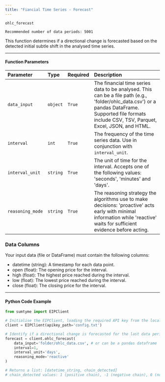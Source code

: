 ```yaml
---
title: "Fiancial Time Series - Forecast"
---
```


`ohlc_forecast`

`Recommended number of data periods: 5001`

This function determines if a directional change is forecasted based on the detected initial subtle shift in the analysed time series. 

---

#### Function Parameters

| Parameter        | Type     | Required | Description                                                                                                                                                                                           |
| :--------------- | :------- | :------- | :---------------------------------------------------------------------------------------------------------------------------------------------------------------------------------------------------- |
| `data_input`     | `object` | `True`   | The financial time series data to be analysed. This can be a file path (e.g., 'folder/ohlc_data.csv') or a pandas DataFrame. Supported file formats include CSV, TSV, Parquet, Excel, JSON, and HTML. |
| `interval`       | `int`    | `True`   | The frequency of the time series data. Use in conjunction with `interval_unit`.                                                                                                                       |
| `interval_unit`  | `string` | `True`   | The unit of time for the interval. Accepts one of the following values: 'seconds', 'minutes' and 'days'.                                                                                              |
| `reasoning_mode` | `string` | `True`   | The reasoning strategy the algorithms use to make decisions: 'proactive' acts early with minimal information while 'reactive' waits for sufficient evidence before acting.                            |

### Data Columns

Your input data (file or DataFrame) must contain the following columns:

- datetime (string): A timestamp for each data point.
- open (float): The opening price for the interval.
- high (float): The highest price reached during the interval.
- low (float): The lowest price reached during the interval.
- close (float): The closing price for the interval.

---

#### Python Code Example

```python
from sumtyme import EIPClient

# Initialise the EIPClient, loading the required API key from the local configuration file.
client = EIPClient(apikey_path='config.txt')

# Identify if a directional change is forecasted for the last data period
forecast = client.ohlc_forecast(
    data_input='folder/ohlc_data.csv', # or can be a pandas dataframe 
    interval=1,
    interval_unit='days',
    reasoning_mode='reactive'
)

# Returns a list: [datetime_string, chain_detected]
# chain_detected values: 1 (positive chain), -1 (negative chain), 0 (no chain detected)
```
